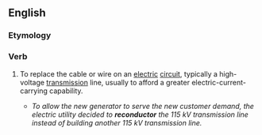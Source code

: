 ==English==

===Etymology===
{{prefix|re|conductor|lang=en}}

===Verb===
{{en-verb}}

# {{lb|en|electronics}} To replace the cable or wire on an [[electric]] [[circuit]], typically a high-voltage [[transmission]] line, usually to afford a greater electric-current-carrying capability.
#* ''To allow the new generator to serve the new customer demand, the electric utility decided to '''reconductor''' the 115 kV transmission line instead of building another 115 kV transmission line.''